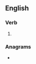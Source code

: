 {{also|émanâtes}}
==English==

===Verb===
{{head|en|verb form}}

# {{en-third-person singular of|emanate}}

===Anagrams===
* {{anagrams|en|manatees}}